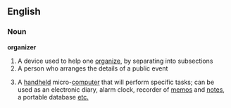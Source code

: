 ==English==

===Noun===
'''organizer'''
# A device used to help one [[organize]], by separating into subsections
# A person who arranges the details of a public event
# {{cattag|Computing}} A [[handheld]] micro-[[computer]] that will perform specific tasks; can be used as an electronic diary, alarm clock, recorder of [[memo]]s and [[note]]s, a portable database [[etc.]]